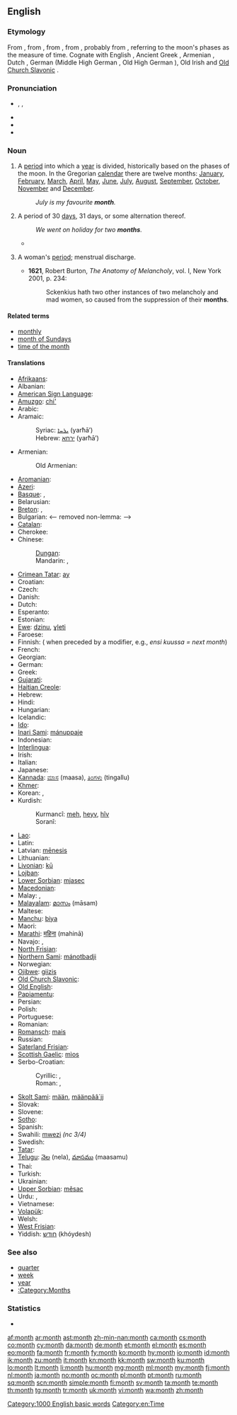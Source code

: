 ==English==

===Etymology===
From {{etyl|enm}}, from {{etyl|ang}} {{term|monaþ|mōnað|lang=ang}}, from {{proto|Germanic|mēnōþs}}, from {{proto|Indo-European|me(n)ses|moon, month}}, probably from {{proto|Indo-European|mê-|to measure}}, referring to the moon's phases as the measure of time. Cognate with English {{term|moon|lang=en}}, Ancient Greek {{term|μήν|tr=mḗn|lang=grc|sc=polytonic}}, Armenian {{term|ամիս|tr=amis|lang=hy}}, Dutch {{term|maand|lang=nl}}, German {{term|Monat|lang=de}} (Middle High German {{term|manot|mānōt|lang=gmh}}, Old High German {{term|manod|mānōd|lang=goh}}), Old Irish {{term|mí|lang=sga}} and [[Old Church Slavonic]] {{term|ⰿⱖⱄⱔⱌⱐ|tr=měsęncĭ|lang=cu|sc=Glag}}.

===Pronunciation===
* {{enPR|mŭnth}}, {{IPA|/mʌnθ/}}, {{SAMPA|/mVnT/}}
* {{audio|en-us-month.ogg|Audio (US)}}
* {{audio|En-uk-a month.ogg|Audio (UK)}}
* {{rhymes|ʌnθ}}

===Noun===
{{wikipedia}}
{{en-noun}}

# A [[period]] into which a [[year]] is divided, historically based on the phases of the moon. In the Gregorian [[calendar]] there are twelve months: [[January]], [[February]], [[March]], [[April]], [[May]], [[June]], [[July]], [[August]], [[September]], [[October]], [[November]] and [[December]].
#: ''July is my favourite '''month'''.''
# A period of 30 [[day]]s, 31 days, or some alternation thereof.
#: ''We went on holiday for two '''months'''.''
#* {{quote-news
|year=2011
|date=September 29
|author=Jon Smith
|title=Tottenham   3 - 1   Shamrock Rovers
|work=BBC Sport
|url=http://news.bbc.co.uk/sport2/hi/football/15014632.stm
|page=
|passage=With the north London derby to come at the weekend, Spurs boss Harry Redknapp opted to rest many of his key players, although he brought back Aaron Lennon after a '''month''' out through injury.}}
# {{obsolete|in the plural}} A woman's [[period]]; menstrual discharge.
#* '''1621''', Robert Burton, ''The Anatomy of Melancholy'', vol. I, New York 2001, p. 234:
#*: Sckenkius hath two other instances of two melancholy and mad women, so caused from the suppression of their '''months'''.

====Related terms====
* [[monthly]]
* [[month of Sundays]]
* [[time of the month]]

====Translations====
{{trans-top|period into which a year is divided}}
* [[Afrikaans]]: {{t+|af|maand|xs=Afrikaans}}
* Albanian: {{t-|sq|muaj|m|xs=Albanian}}
* [[American Sign Language]]: {{tø|ase|1@TipFinger-PalmBack-1@CenterChesthigh-FingerUp 1@BaseThumb-PalmBack-1@CenterChesthigh-FingerUp}}
* [[Amuzgo]]: [[chi']]
* Arabic: {{t|ar|شهر|m|tr=shahr|alt=شَهْرٌ|sc=Arab}}
* Aramaic:
*: Syriac: [[ܝܪܚܐ]] (yarħā’) {{m}}
*: Hebrew: [[ירחא]] (yarħā’) {{m}}
* Armenian: {{t+|hy|ամիս|tr=amis}}
*: Old Armenian: {{tø|xcl|ամիս|tr=amis|xs=Old Armenian}}
* [[Aromanian]]: {{tø|rup|mes}}
* [[Azeri]]: {{t+|az|ay|xs=Azeri}}
* [[Basque]]: {{t|eu|hil|xs=Basque}}, {{t|eu|hilabete|xs=Basque}}
* Belarusian: {{t|be|месяц|m|tr=mésjac|sc=Cyrl}}
* [[Breton]]: {{t+|br|miz|m|xs=Breton}}, {{t|br|mizvezh|m|xs=Breton}}
* Bulgarian: {{t-|bg|месец|m|tr=mésec}} <-- removed non-lemma: {{t+|bg|месеци|p|tr=méseci}} -->
* [[Catalan]]: {{t+|ca|mes|m}}
* Cherokee: {{t|chr|ᏏᏅᏙ|tr=sinvdo|sc=Cher}}
* Chinese:
*: [[Dungan]]: {{tø|dng|үә|sc=Cyrl}}
*: Mandarin: {{t-|cmn|月|tr=yuè|sc=Hani}}, {{t-|cmn|月份|tr=yuèfèn|sc=Hani}}
* [[Crimean Tatar]]: [[ay#Crimean Tatar|ay]]
* Croatian: {{t+|hr|mjesec|m}}
* Czech: {{t+|cs|měsíc|m}}
* Danish: {{t+|da|måned|c}}
* Dutch: {{t+|nl|maand|f}}
* Esperanto: {{t+|eo|monato|xs=Esperanto}}
* Estonian: {{t+|et|kuu}}
* [[Ewe]]: [[dzinu]], [[ɣleti]]
* Faroese: {{t|fo|mánaður|m}}
* Finnish: {{t+|fi|kuukausi}} ({{t+|fi|kuu}} when preceded by a modifier, e.g., ''ensi kuussa = next month'')
* French: {{t+|fr|mois|m}}
* Georgian: {{t-|ka|თვე|tr=t’ve|sc=Geor|xs=Georgian}}
* German: {{t+|de|Monat|m}}
* Greek: {{t+|el|μήνας|m|tr=mínas}}
* [[Gujarati]]: {{t|gu|મહિનો |m|tr=mahino|sc=Gujr|xs=Gujarati}}
* [[Haitian Creole]]: {{tø|ht|mwa}}
* Hebrew: {{t+|he|חודש|m|tr=hodesh}}
* Hindi: {{t+|hi|महीना|m|tr=mahīnā|xs=Hindi}}
* Hungarian: {{t+|hu|hónap}}
* Icelandic: {{t+|is|mánuður}}
* [[Ido]]: {{t+|io|monato|xs=Ido}}
* [[Inari Sami]]: [[mánuppaje]]
* Indonesian: {{t+|id|bulan|xs=Indonesian}}
* [[Interlingua]]: {{t-|ia|mense|xs=Interlingua}}
* Irish: {{t+|ga|mí|f|xs=Irish}}
* Italian: {{t+|it|mese|m}}
* Japanese: {{t|ja|月|tr=[[つき]], tsukí|sc=Jpan}}
* [[Kannada]]: [[ಮಾಸ]] (maasa), [[ತಿಂಗಳು]] (tingallu)
* [[Khmer]]: {{t-|km|ខែ|tr=kai|sc=Khmr}}
* Korean: {{t+|ko|달|tr=dal|sc=Hang}}, {{t+|ko|월|tr=weol|sc=Hang}}
* Kurdish:
*: Kurmancî: [[meh#Kurdish|meh]], [[heyv]], [[hîv]]
*: Soranî: {{ku-Arab|[[مانگ]]}}
{{trans-mid}}
* [[Lao]]: {{t+|lo|ເດືອນ|tr=dyan|sc=Laoo|xs=Lao}}
* Latin: {{t+|la|mensis|m}}
* Latvian: [[mēnesis]] {{m}}
* Lithuanian: {{t+|lt|mėnuo|m|xs=Lithuanian}}
* [[Livonian]]: [[kū#Livonian|kū]]
* [[Lojban]]: {{t|jbo|masti}}
* [[Lower Sorbian]]: [[mjasec]]
* [[Macedonian]]: {{t|mk|месец|m|tr=mésec|sc=Cyrl}}
* Malay: {{t+|ms|bulan|xs=Malay}}, {{qualifier|poetic}} {{t|ms|purnama}}
* [[Malayalam]]: [[മാസം]] (māsam)
* Maltese: {{t-|mt|xahar|xs=Maltese}}
* [[Manchu]]: [[biya]]
* Maori: {{t|mi|marama}}
* [[Marathi]]: [[महिना]] (mahinā)
* Navajo: {{tø|nv|náhidizídígíí}}, {{tø|nv|náhidizííd}}
* [[North Frisian]]: {{tø|frr|moune}}
* [[Northern Sami]]: [[mánotbadji]]
* Norwegian: {{t+|no|måned}}
* [[Ojibwe]]: [[giizis]]
* [[Old Church Slavonic]]: {{tø|cu|мѣсѧць|m|tr=měsęcĭ|sc=Cyrs}}
* [[Old English]]: {{t-|ang|monaþ|m|xs=Old English}}
* [[Papiamentu]]: {{tø|pap|luna}}
* Persian: {{t+|fa|ماه|tr=māh|xs=Persian}}
* Polish: {{t+|pl|miesiąc|m}}
* Portuguese: {{t+|pt|mês|m}}
* Romanian: {{t+|ro|lună|f}}
* [[Romansch]]: [[mais]] {{m}}
* Russian: {{t+|ru|месяц|m|tr=mésjac}}
* [[Saterland Frisian]]: {{tø|stq|Mound}}
* [[Scottish Gaelic]]: [[mìos]] {{m}}
* Serbo-Croatian:
*: Cyrillic: {{qualifier|Ekavian}} {{t|sh|месец|m|alt=ме̏се̄ц|sc=Cyrl|xs=Serbo-Croatian}}, {{qualifier|Ijekavian}} {{t|sh|мјесец|m|alt=мје̏се̄ц|sc=Cyrl|xs=Serbo-Croatian}}
*: Roman: {{qualifier|Ekavian}} {{t|sh|mesec|m|alt=mȅsēc|xs=Serbo-Croatian}}, {{qualifier|Ijekavian}} {{t|sh|mjesec|m|alt=mjȅsēc|xs=Serbo-Croatian}}
* [[Skolt Sami]]: [[mään]], [[määnpââ´jj]]
* Slovak: {{t-|sk|mesiac|m}}
* Slovene: {{t+|sl|mesec|m}}
* [[Sotho]]: {{t|st|kgwedi|xs=Sotho}}
* Spanish: {{t+|es|mes|m}}
* Swahili: [[mwezi]] ''(nc 3/4)''
* Swedish: {{t+|sv|månad|c}}
* [[Tatar]]: {{t+|tt|ай|sc=Cyrl|xs=Tatar}}
* [[Telugu]]: [[నెల]] (nela), [[మాసము]] (maasamu)
* Thai: {{t|th|เดือน|tr=deuan|sc=Thai}}
* Turkish: {{t+|tr|ay}}
* Ukrainian: {{t|uk|місяць|m|tr=mísjac’|sc=Cyrl}}
* [[Upper Sorbian]]: [[měsac]]
* Urdu: {{t|ur|مہینا|m|tr=mahīnā|sc=ur-Arab}}, {{t|ur|مہینہ|m|tr=mahīnah|sc=ur-Arab}}
* Vietnamese: {{t|vi|tháng}}
* [[Volapük]]: {{t|vo|mul}}
* Welsh: {{t+|cy|mis|xs=Welsh}}
* [[West Frisian]]: {{t+|fy|moanne|c|xs=West Frisian}}
* Yiddish: [[חודש#Yiddish|חודש]] (khóydesh) {{m}}
{{trans-bottom}}

===See also===
* [[quarter]]
* [[week]]
* [[year]]
* [[:Category:Months]]

===Statistics===
* {{rank|original|provide|determined|819|month|news|prepared|support}}

[[Category:1000 English basic words]]
[[Category:en:Time]]

[[af:month]]
[[ar:month]]
[[ast:month]]
[[zh-min-nan:month]]
[[ca:month]]
[[cs:month]]
[[co:month]]
[[cy:month]]
[[da:month]]
[[de:month]]
[[et:month]]
[[el:month]]
[[es:month]]
[[eo:month]]
[[fa:month]]
[[fr:month]]
[[fy:month]]
[[ko:month]]
[[hy:month]]
[[io:month]]
[[id:month]]
[[ik:month]]
[[zu:month]]
[[it:month]]
[[kn:month]]
[[kk:month]]
[[sw:month]]
[[ku:month]]
[[lo:month]]
[[lt:month]]
[[li:month]]
[[hu:month]]
[[mg:month]]
[[ml:month]]
[[my:month]]
[[fj:month]]
[[nl:month]]
[[ja:month]]
[[no:month]]
[[oc:month]]
[[pl:month]]
[[pt:month]]
[[ru:month]]
[[sq:month]]
[[scn:month]]
[[simple:month]]
[[fi:month]]
[[sv:month]]
[[ta:month]]
[[te:month]]
[[th:month]]
[[tg:month]]
[[tr:month]]
[[uk:month]]
[[vi:month]]
[[wa:month]]
[[zh:month]]